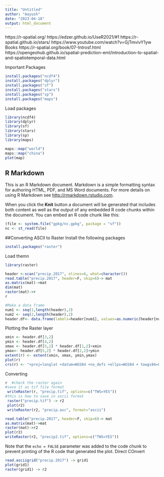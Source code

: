 ---
title: "Untitled"
author: "Aayush"
date: "2023-04-18"
output: html_document
---
https://r-spatial.org/
https://edzer.github.io/UseR2021/#1
https://r-spatial.github.io/stars/
https://www.youtube.com/watch?v=GjTmvivY1yw
Books
https://r-spatial.org/book/07-Introsf.html
https://opengeohub.github.io/spatial-prediction-eml/introduction-to-spatial-and-spatiotemporal-data.html

Important Packages

```{r setup, include=FALSE}
install.packages("ncdf4")
install.packages("dplyr")
install.packages("sf")
install.packages("stars")
install.packages("sp")
install.packages("maps")
```

Load packages

```{r cars}
library(ncdf4)
library(dplyr)
library(sf)
library(stars)
library(sp)
library(maps)
```

```{r setup, include=FALSE}
maps::map("world")
maps::map("china")
plot(map)
```

## R Markdown

This is an R Markdown document. Markdown is a simple formatting syntax for authoring HTML, PDF, and MS Word documents. For more details on using R Markdown see <http://rmarkdown.rstudio.com>.

When you click the **Knit** button a document will be generated that includes both content as well as the output of any embedded R code chunks within the document. You can embed an R code chunk like this:

```{r cars}
(file <- system.file("gpkg/nc.gpkg", package = "sf"))
nc <- st_read(file)

```

##Converting ASCII to Raster
Install the following packages
```{r}
install.packages("raster")

```
Load themn
```{r}
library(raster)
```



```{r convert, echo=FALSE}
header <-scan("precip.2017", nlines=6, what=character())
read.table("precip.2017", header=F, skip=6)-> mat
as.matrix(mat)->mat
dim(mat)
raster(mat)->r
r

#Make a data frame
num1 <- seq(1,length(header),2)
num2 <- seq(2,length(header),2)
header.df<- data.frame(labels=header[num1], values=as.numeric(header[num2]))
```
Plotting the Raster layer
```{r}
xmin <- header.df[3,2]
ymin <- header.df[4,2]
xmax <- header.df[5,2] * header.df[1,2]+xmin 
ymax<- header.df[5,2] * header.df[2,2]+ymin
extent(r) <- extent(xmin, xmax, ymin,ymax)
plot(r)
crs(r) <- "+proj=longlat +datum=WGS84 +no_defs +ellps=WGS84 + towgs84=0,0,0" 
```
Converting
```{r}
r  #check the raster again
#save it as tif file format
 writeRaster(r, "precip.tif", options=c("TWS=YES"))
#this is how to save in ascii format
 raster("precip.tif") -> r2
 plot(r2)
 writeRaster(r2, "precip.asc", format="ascii")
```
```{r}
read.table("precip.2017", header=F, skip=6)-> mat
as.matrix(mat)->mat
raster(mat)->r2
plot(r2)
writeRaster(r2, "precip2.tif", options=c("TWS=YES"))
```


Note that the `echo = FALSE` parameter was added to the code chunk to prevent printing of the R code that generated the plot.
Direct COnvert
```{r}
read.asciigrid("precip.2017") -> grid1
plot(grid1)
raster(grid1) -> r2 
```

